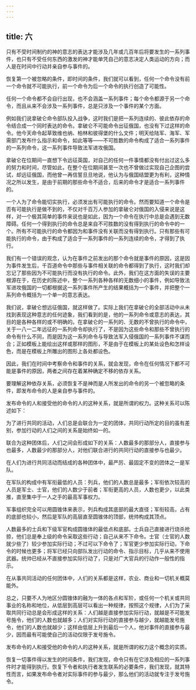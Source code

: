 ```yaml
---
---
---
```

title: 六
---



只有不受时间制约的神的意志的表达才能涉及几年或几百年后将要发生的一系列事件，也只有不受任何东西的激发的神才能单凭自己的意志决定人类运动的方向；而人是在时间中行动并亲自参与事件的。

恢复第一个被忽略的条件，即时间的条件，我们就可以看到，任何一个命令没有前一个命令就不可能执行，前一个命令为后一个命令的执行创造了可能性。

任何一个命令都不会自行出现，也不会涵盖一系列事件；每个命令都源于另一个命令，而且从来不会涉及一系列事件，总是只涉及一个事件的某个方面。

例如我们说拿破仑命令部队投入战争，这时我们是把一系列连续的、彼此依存的命令结合成一个同时表达的命令。拿破仑不可能命令出征俄国，也没有下过这样的命令。他今天命令起草致维也纳、柏林和彼得堡的什么文件；明天给陆军、海军、军需部门发布什么指示和命令，如此等等——不可胜数的命令构成了适合一系列事件的一系列命令，这一系列事件导致法军进攻俄国。

拿破仑在位期间一直想下令远征英国，对自己的任何一件事情都没有付出过这么多的努力和时间，尽管如此，在整个在位期间甚至一次也不曾做过实现自己企图的尝试，却远征俄国，而他曾一再信誓旦旦地说，他认为与俄国结盟更为有利，这种情况之所以发生，是由于前期的那些命令不适合，后来的命令才是适合一系列事件的。

一个人为了命令能切实执行，必须发出有可能执行的命令。然而要知道一个命令是否有可能执行是做不到的，不仅对千百万人参加的拿破仑对俄国的入侵来说是这样，对一个极其简单的事件来说也是如此，因为一个命令在执行中总是会遇到无数障碍。任何一个得到执行的命令总是来自不可胜数的没有得到执行的命令中的一个。所有不可能执行的命令都因为和事件没有关联而没有得到执行。只有那些有可能执行的命令，由于构成了适合于一系列事件的一系列连续的命令，才得到了执行。

我们有一个错误的观念，认为在事件之前发出的那个命令就是事件的原因，这是因为事件发生后，千百道命令中那些与事件相关联的命令都得到了执行，这时我们却忘记了那些因为不可能执行而没有执行的命令。此外，我们在这方面的失误的主要根源在于，在历史的陈述中，整个一系列各种各样的无数细小的事件，例如导致法军进攻俄国的一切都根据这一系列事件所产生的结果概括为一个事件，并把整个一系列命令概括为一个单一的意志表达。

我们说，拿破仑想远征俄国，就这样做了。实际上我们在拿破仑的全部活动中从未找到表现这种意志的任何迹象，我们看到的是，他的一系列命令或意志的表达，其目的是各种各样的或不明确的。在拿破仑的一系列的、无数的不曾执行的命令中，关于一八一二年远征的一系列命令却执行了，不是因为这些命令和那些不曾执行的命令有什么不同，而是因为这一系列命令与导致法军入侵俄国的一系列事件不谋而合；正如模板上能绘出这样或那样的图形，不是由于在模板上的某处设色和怎样设色，而是在模板上所雕出的图形上各处都设色。

因此，我们在时间中考察命令和事件的关系，就会发现，命令在任何情况下都不可能是事件的原因，两者之间存在着某种确定不移的依存关系。

要理解这种依存关系，必须恢复不是神而是人所发出的命令的另一个被忽略的条件，即发布命令的人是亲自参与事件的。

发布命令的人和接受他的命令的人的这种关系，就是所谓的权力。这种关系可以陈述如下：

为了进行共同的活动，人们总是会联合为一定的团体，共同行动所定的目的虽有差别，参加行动的人们之间的关系是始终如一的。

联合为这种团体后，人们之间会形成如下的关系：人数最多的那部分人，直接参与也最多，人数最少的那部分人，对他们联合进行的共同行动的直接参与也最少。

在人们为进行共同活动而结成的各种团体中，最严厉、最固定不变的团体之一是军队。

在军队的构成中有军衔最低的人员：列兵，他们的人数总是最多；军衔依次较高的人员是军士、士官，他们的人数少于前者；军衔更高的人员，人数也更少，以此类推，直至集中于一人之手的最高军事权力。

军事组织完全可以用圆锥体来表示，列兵构成其底部的最大直径；军衔较高，占有的底部也较小，然后是军队的高层直至圆锥体的顶部，统帅构成其顶点。

人数最多的士兵和下级军官构成圆锥体的最低点和底部。士兵自己直接进行烧杀抢掠，他们总是奉上级的命令采取这些行动；自己从来不下命令。士官（士官的人数就少些了）较少参加实际行动；不过可以下命令了；军官更少参加实际行动，下命令的时候也更多；将军已经只向部队发出行动的命令、指示目标，几乎从来不使用武器。统帅已经从不直接参加实际行动了，只是对广大官兵的行动作一般性的指示。

在从事共同活动的任何团体中，人们的关系都是这样，农业、商业和一切机关概莫能外。

总之，只要不人为地区分圆锥体的融为一体的各点和军阶，或任何一个机关或共同事业的名称和地位，从低层到高层可以看出一种规律，按照这个规律，人们为了采取共同行动总是会形成这样的关系：人们越是直接参加实际行动，就越是不可能发号施令，他们的人数也就越多；人们对实际行动的直接参与越少，就越能发号施令，他们的人数也就越少；这样由低层上升到最后一个人，他对事件的直接参与最少，因而最有可能使自己的活动仅限于发号施令。

发布命令的人和接受他的命令的人的这种关系，就是所谓的权力这个概念的实质。

恢复一切事件得以发生的时间条件，我们发现，命令只有在它涉及相应的一系列事件时才能得到执行。恢复下令者和执行者发生联系的必要条件，我们发现，就其特性而言，如果发布命令者对实际事件的参与最少，那么他们的活动就专注于发号施令。